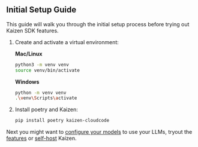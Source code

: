 ## Initial Setup Guide

This guide will walk you through the initial setup process before trying out Kaizen SDK features.

1. Create and activate a virtual environment:

   **Mac/Linux**

   ```bash
   python3 -m venv venv
   source venv/bin/activate
   ```

   **Windows**

   ```bash
   python -m venv venv
   .\venv\Scripts\activate
   ```

2. Install poetry and Kaizen:

   ```bash
   pip install poetry kaizen-cloudcode
   ```

Next you might want to [configure your models](configuration) to use your LLMs, tryout the [features](features) or [self-host](self_hosting_guide) Kaizen.